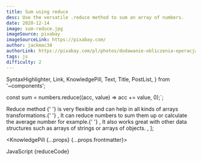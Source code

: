 ```yaml
---
title: Sum using reduce
desc: Use the versatile .reduce method to sum an array of numbers.
date: 2020-12-14
image: sum-reduce.jpg
imageSource: pixabay
imageSourceLink: https://pixabay.com/
author: jackmac34
authorLink: https://pixabay.com/pl/photos/dodawanie-obliczenia-operacja-2278408/
tags: js
difficulty: 2
---
```


  SyntaxHighlighter,
  Link,
  KnowledgePill,
  Text,
  Title,
  PostList,
} from '~components';

const sum = numbers.reduce((acc, value) => acc += value, 0);`;

  <Text>
    <Link href="https://www.w3schools.com/jsref/jsref_reduce.asp">
      Reduce method
    </Link>{' '}
    is very flexible and can help in all kinds of arrays transformations.{' '}
  </Text>,
  <Text>
    It can reduce numbers to sum them up or calculate the average number for
    example.{' '}
  </Text>,
  <Text>
    It also works great with other data structures such as arrays of strings or
    arrays of objects.
  </Text>,
];

<KnowledgePill {...props} {...props.frontmatter}>
  <Title level={4} transform="none">
    Sum those numbers
  </Title>
  <Text size="small">JavaScript</Text>
  <SyntaxHighlighter>{reduceCode}</SyntaxHighlighter>
  <Title level={4} transform="none">
    Summary
  </Title>
  <PostList data={listData} />
</KnowledgePill>
